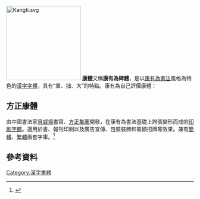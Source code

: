 [[File:Kangti.svg|200px]]
'''康體'''又稱'''康有為碑體'''，是以[[康有為|康有為]][[書法|書法]]風格為特色的[[漢字|漢字]][[字體|字體]]，具有“重、拙、大”的特點。康有為自己評價康體：{{cquote|自宋後千年皆帖學，至近百年始講北碑。然張廉卿集北碑之大成，鄧完白寫南碑漢隸而帖，包慎伯全南帖而無碑。千年以來，未有集北碑南帖之成者，況兼漢分、秦篆、周籒而陶冶之哉。鄙人不敏，謬欲兼之……鄙人創此千年未有之新體，沈布政子培望而識之，鄭叔問識而奪取，移贈翰臣，得人哉。<ref>《香港中文大學文物館藏廣東書畫錄》 [[香港中文大學|香港中文大學]]出版社1981年初版</ref>
}}

== 方正康體 ==
由中國書法家[[貝威揚|貝威揚]]書寫、[[方正集團|方正集團]]開發，在康有為書法基礎上誇張變形而成的[[印刷字體|印刷字體]]。適用於書、報刊印刷以及廣告宣傳、包裝裝飾和匾額招牌等效果。兼有[[簡體|簡體]]、[[繁體|繁體]]兩套字庫。<ref>{{Cite web |url=http://www.foundertype.com/showsortpic.php?inputword=%E6%96%B9%E6%AD%A3%E5%BA%B7%E4%BD%93&sid=275&fontfile=FZKANGJW.TTF |title=方正康体 |access-date=2022-02-24 |archive-date=2016-03-17 |archive-url=https://web.archive.org/web/20160317070704/http://www.foundertype.com/showsortpic.php?inputword=%E6%96%B9%E6%AD%A3%E5%BA%B7%E4%BD%93&sid=275&fontfile=FZKANGJW.TTF |dead-url=yes }}</ref>

== 參考資料 ==
<references/>

[[Category:漢字書體|Category:漢字書體]]